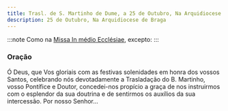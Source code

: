```yaml
---
title: Trasl. de S. Martinho de Dume, a 25 de Outubro, Na Arquidiocese de Braga
description: 25 de Outubro, Na Arquidiocese de Braga
---
```


:::note
Como na [Missa In médio Ecclésiae](/missal/comum/13doutores), excepto:
:::

### Oração

Ó Deus, que Vos gloriais com as festivas solenidades em honra dos vossos
Santos, celebrando nós devotadamente a Trasladação do B. Martinho, vosso
Pontífice e Doutor, concedei-nos propício a graça de nos instruirmos com o
esplendor da sua doutrina e de sentirmos os auxílios da sua intercessão.
Por nosso Senhor...
